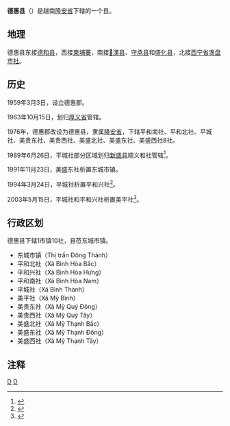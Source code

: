 {{Infobox Settlement
|name                   = 德惠县
|settlement_type        = 县
|official_name          = 
|other_name             = 
|native_name            = {{lang|vi|Huyện Đức Huệ}}
|nickname               = 
|motto                  = 
|image_skyline          = 
|imagesize              = 
|image_caption          = 
|image_flag             = 
|flag_size              = 
|image_seal             = 
|seal_size              = 
|image_shield           = 
|shield_size            = 
|image_blank_emblem     = 
|blank_emblem_size      = 
|image_map              = {{Infobox mapframe|frame-width=250|zoom=10}}
|mapsize                = 
|map_caption            = 
|image_map1             = 
|mapsize1               = 
|map_caption1           = 
|pushpin_map            = Vietnam
|pushpin_label_position = bottom
|pushpin_map_caption    = 
|pushpin_map1           = 
|pushpin_label_position1= 
|pushpin_map_caption1   = 
|subdivision_type       = 国家
|subdivision_name       = {{flag|Vietnam}}
|subdivision_type1      = [[越南行政区划|省]]
|subdivision_name1      = [[隆安省|隆安省]]
|subdivision_type2      = 行政区划
|subdivision_name2      = 1市镇10社
|subdivision_type3      = 
|subdivision_name3      = 
|seat_type              = 县莅
|seat                   = {{link-vi|东城市镇|Đông Thành (thị trấn)}}
|government_type        = 
|leader_title           = 
|leader_name            = 
|leader_title1          = 
|leader_name1           = 
|established_title      = 
|established_date       = 
|area_magnitude         = 
|unit_pref              = 
|area_footnotes         = 
|area_total_km2         = 430.92
|area_land_km2          = 
|area_water_km2         = 
|area_water_percent     = 
|area_urban_km2         = 
|area_metro_km2         = 
|population_as_of       = 2019年
|population_footnotes   = 
|population_note        = 
|population_total       = 84270
|population_density_km2 = auto
|population_metro             = 
|population_density_metro_km2 = 
|population_urban             = 
|population_density_urban_km2 = 
|timezone               = [[越南标准时间|越南标准时间]]
|utc_offset             = +7
|elevation_footnotes    = 
|elevation_m            = 
|coor_type              = 
|coordinates            = 
|postal_code_type       = 
|postal_code            = 
|area_code              = 
|website                = [https://duchue.longan.gov.vn/Pages/Default.aspx 德惠县电子信息门户网站]
|footnotes              = 
}}
'''德惠县'''（{{vie|v='''Huyện Đức Huệ'''}}）是越南[[隆安省|隆安省]]下辖的一个县。

==地理==
德惠县东接[[德和县|德和县]]，西接[[柬埔寨|柬埔寨]]，南接[[𤅶溧县|𤅶溧县]]、[[守承县|守承县]]和[[盛化县|盛化县]]，北接[[西宁省|西宁省]][[盏盘市社|盏盘市社]]。

==历史==
1959年3月3日，设立德惠郡。

1963年10月15日，划归[[厚义省|厚义省]]管辖。

1976年，德惠郡改设为德惠县，隶属[[隆安省|隆安省]]，下辖平和南社、平和北社、平城社、美贵东社、美贵西社、美盛北社、美盛东社、美盛西社8社。

1989年6月26日，平城社部分区域划归[[新盛县|新盛县]]顺义和社管辖<ref>{{Cite web |url=https://thuvienphapluat.vn/van-ban/Bo-may-hanh-chinh/Quyet-dinh-74-HDBT-phan-vach-lai-dia-gioi-hanh-chinh-mot-so-xa-thi-tran-va-huyen-thuoc-tinh-An-Long/37795/noi-dung.aspx |title=Quyết định 74-HĐBT năm 1989 về việc phân vạch lại địa giới hành chính một số xã, thị trấn và huyện thuộc tỉnh Long An do Hội đồng Bộ trưởng ban hành |access-date=2020-02-28 |archive-date=2021-06-06 |archive-url=https://web.archive.org/web/20210606045950/https://thuvienphapluat.vn/van-ban/Bo-may-hanh-chinh/Quyet-dinh-74-HDBT-phan-vach-lai-dia-gioi-hanh-chinh-mot-so-xa-thi-tran-va-huyen-thuoc-tinh-An-Long/37795/noi-dung.aspx |dead-url=no }}</ref>。

1991年11月23日，美盛东社析置东城市镇。

1994年3月24日，平城社析置平和兴社<ref>{{Cite web |url=https://thuvienphapluat.vn/van-ban/Bat-dong-san/Nghi-dinh-27-CP-dieu-chinh-dia-gioi-huyen-xa-thuoc-tinh-Long-An-38753.aspx |title=Nghị định 27-CP năm 1994 về việc điều chỉnh địa giới huyện, xã thuộc tỉnh Long An |access-date=2020-02-28 |archive-date=2021-06-06 |archive-url=https://web.archive.org/web/20210606045958/https://thuvienphapluat.vn/van-ban/Bat-dong-san/Nghi-dinh-27-CP-dieu-chinh-dia-gioi-huyen-xa-thuoc-tinh-Long-An-38753.aspx |dead-url=no }}</ref>。

2003年5月15日，平城社和平和兴社析置美平社<ref>{{Cite web |url=https://thuvienphapluat.vn/van-ban/Bat-dong-san/Nghi-dinh-50-2003-ND-CP-thanh-lap-xa-thuoc-huyen-Tan-Hung-Thanh-Hoa-Duc-Hue-va-Thu-Thua-tinh-Long-An-6610.aspx |title=Nghị định 50/2003/NĐ-CP về việc thành lập xă thuộc các huyện Tân Hưng, Thạnh Hóa, Đức Huệ và Thủ Thừa, tỉnh Long An |access-date=2020-02-28 |archive-date=2021-05-15 |archive-url=https://web.archive.org/web/20210515211826/https://thuvienphapluat.vn/van-ban/bat-dong-san/Nghi-dinh-50-2003-ND-CP-thanh-lap-xa-thuoc-huyen-Tan-Hung-Thanh-Hoa-Duc-Hue-va-Thu-Thua-tinh-Long-An-6610.aspx |dead-url=no }}</ref>。

==行政区划==
德惠县下辖1市镇10社，县莅东城市镇。
*东城市镇（Thị trấn Đông Thành）
*平和北社（Xã Bình Hòa Bắc）
*平和兴社（Xã Bình Hòa Hưng）
*平和南社（Xã Bình Hòa Nam）
*平城社（Xã Bình Thành）
*美平社（Xã Mỹ Bình）
*美贵东社（Xã Mỹ Quý Đông）
*美贵西社（Xã Mỹ Quý Tây）
*美盛北社（Xã Mỹ Thạnh Bắc）
*美盛东社（Xã Mỹ Thạnh Đông）
*美盛西社（Xã Mỹ Thạnh Tây）

==注释==
{{reflist}}
{{隆安省行政区划}}
{{越南九龙江三角洲之县市镇区域划分}}

[[Category:越南县份|D]]
[[Category:隆安省|D]]